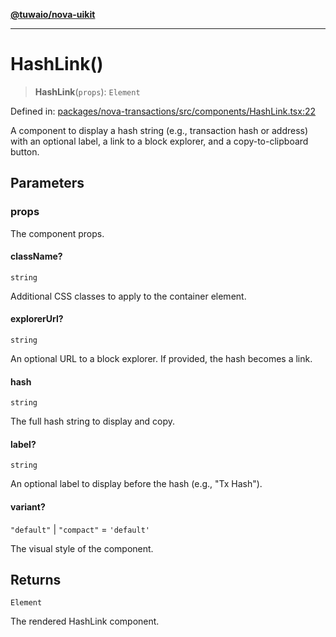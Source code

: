 [**@tuwaio/nova-uikit**](../../../README.md)

***

# HashLink()

> **HashLink**(`props`): `Element`

Defined in: [packages/nova-transactions/src/components/HashLink.tsx:22](https://github.com/TuwaIO/nova-uikit/blob/cdce32a6d8178b6b9f3fe71ab68cef7a7448a723/packages/nova-transactions/src/components/HashLink.tsx#L22)

A component to display a hash string (e.g., transaction hash or address)
with an optional label, a link to a block explorer, and a copy-to-clipboard button.

## Parameters

### props

The component props.

#### className?

`string`

Additional CSS classes to apply to the container element.

#### explorerUrl?

`string`

An optional URL to a block explorer. If provided, the hash becomes a link.

#### hash

`string`

The full hash string to display and copy.

#### label?

`string`

An optional label to display before the hash (e.g., "Tx Hash").

#### variant?

`"default"` \| `"compact"` = `'default'`

The visual style of the component.

## Returns

`Element`

The rendered HashLink component.
